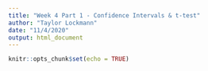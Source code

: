 ```yaml
---
title: "Week 4 Part 1 - Confidence Intervals & t-test"
author: "Taylor Lockmann"
date: "11/4/2020"
output: html_document
---
```


```r
knitr::opts_chunk$set(echo = TRUE)
```

